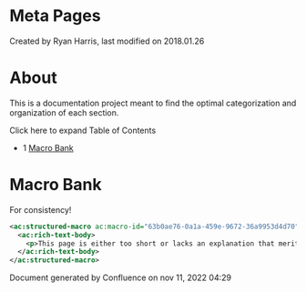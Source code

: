 
# Meta Pages 

 Created by  Ryan Harris, last modified on 2018.01.26

# About

This is a documentation project meant to find the optimal categorization and organization of each section.

Click here to expand Table of Contents

* 1 [Macro Bank](#macro-bank)

# Macro Bank

For consistency!

```xml
<ac:structured-macro ac:macro-id="63b0ae76-0a1a-459e-9672-36a9953d4d70" ac:name="note" ac:schema-version="1">
  <ac:rich-text-body>
    <p>This page is either too short or lacks an explanation that merits a separate page.</p>
  </ac:rich-text-body>
</ac:structured-macro>
```

Document generated by Confluence on nov 11, 2022 04:29
